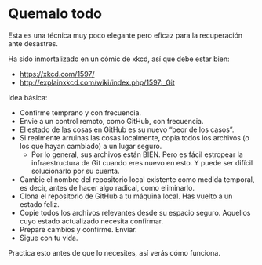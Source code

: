 # Quemalo todo {#sec-burn}

Esta es una técnica muy poco elegante pero eficaz para la recuperación ante desastres.

Ha sido inmortalizado en un cómic de xkcd, así que debe estar bien:

-   <https://xkcd.com/1597/>
-   <http://explainxkcd.com/wiki/index.php/1597:_Git>

Idea básica:

-   Confirme temprano y con frecuencia.
-   Envie a un control remoto, como GitHub, con frecuencia.
-   El estado de las cosas en GitHub es su nuevo "peor de los casos".
-   Si realmente arruinas las cosas localmente, copia todos los archivos (o los que hayan cambiado) a un lugar seguro.
    -   Por lo general, sus archivos están BIEN. Pero es fácil estropear la infraestructura de Git cuando eres nuevo en esto. Y puede ser difícil solucionarlo por su cuenta.
-   Cambie el nombre del repositorio local existente como medida temporal, es decir, antes de hacer algo radical, como eliminarlo.
-   Clona el repositorio de GitHub a tu máquina local. Has vuelto a un estado feliz.
-   Copie todos los archivos relevantes desde su espacio seguro. Aquellos cuyo estado actualizado necesita confirmar.
-   Prepare cambios y confirme. Enviar.
-   Sigue con tu vida.

Practica esto antes de que lo necesites, así verás cómo funciona.
